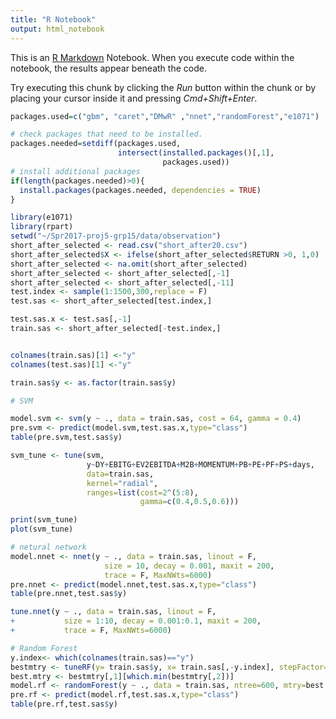 ```yaml
---
title: "R Notebook"
output: html_notebook
---
```


This is an [R Markdown](http://rmarkdown.rstudio.com) Notebook. When you execute code within the notebook, the results appear beneath the code. 

Try executing this chunk by clicking the *Run* button within the chunk or by placing your cursor inside it and pressing *Cmd+Shift+Enter*. 
```r
packages.used=c("gbm", "caret","DMwR" ,"nnet","randomForest","e1071")

# check packages that need to be installed.
packages.needed=setdiff(packages.used, 
                        intersect(installed.packages()[,1], 
                                  packages.used))
# install additional packages
if(length(packages.needed)>0){
  install.packages(packages.needed, dependencies = TRUE)
}
```

```r
library(e1071)
library(rpart)
setwd("~/Spr2017-proj5-grp15/data/observation")
short_after_selected <- read.csv("short_after20.csv")
short_after_selected$X <- ifelse(short_after_selected$RETURN >0, 1,0)
short_after_selected <- na.omit(short_after_selected)
short_after_selected <- short_after_selected[,-1]
short_after_selected <- short_after_selected[,-11]
test.index <- sample(1:1500,300,replace = F)
test.sas <- short_after_selected[test.index,]

test.sas.x <- test.sas[,-1]
train.sas <- short_after_selected[-test.index,]


colnames(train.sas)[1] <-"y"
colnames(test.sas)[1] <-"y"

train.sas$y <- as.factor(train.sas$y)
```

```r
# SVM

model.svm <- svm(y ~ ., data = train.sas, cost = 64, gamma = 0.4)
pre.svm <- predict(model.svm,test.sas.x,type="class")
table(pre.svm,test.sas$y)
```

```r
svm_tune <- tune(svm, 
                 y~DY+EBITG+EV2EBITDA+M2B+MOMENTUM+PB+PE+PF+PS+days,
                 data=train.sas,
                 kernel="radial", 
                 ranges=list(cost=2^(5:8), 
                             gamma=c(0.4,0.5,0.6)))

print(svm_tune)
plot(svm_tune)
```

```r
# netural network
model.nnet <- nnet(y ~ ., data = train.sas, linout = F,
                     size = 10, decay = 0.001, maxit = 200,
                     trace = F, MaxNWts=6000)
pre.nnet <- predict(model.nnet,test.sas.x,type="class")
table(pre.nnet,test.sas$y)

```

```r
tune.nnet(y ~ ., data = train.sas, linout = F,
+           size = 1:10, decay = 0.001:0.1, maxit = 200,
+           trace = F, MaxNWts=6000)
```

```r
# Random Forest 
y.index<- which(colnames(train.sas)=="y")
bestmtry <- tuneRF(y= train.sas$y, x= train.sas[,-y.index], stepFactor=1.5, improve=1e-5, ntree=600)
best.mtry <- bestmtry[,1][which.min(bestmtry[,2])]
model.rf <- randomForest(y ~ ., data = train.sas, ntree=600, mtry=best.mtry, importance=T)
pre.rf <- predict(model.rf,test.sas.x,type="class")
table(pre.rf,test.sas$y)
```


```r

```


```r

```


```r

```

